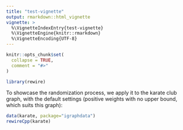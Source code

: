```yaml
---
title: "test-vignette"
output: rmarkdown::html_vignette
vignette: >
  %\VignetteIndexEntry{test-vignette}
  %\VignetteEngine{knitr::rmarkdown}
  %\VignetteEncoding{UTF-8}
---
```


```r
knitr::opts_chunk$set(
  collapse = TRUE,
  comment = "#>"
)
```

```r
library(rewire)
```

To showcase the randomization process, we apply it to the karate club graph, with the default settings (positive weights with no upper bound, which suits this graph):
```r
data(karate, package="igraphdata")
rewireCpp(karate)
```
